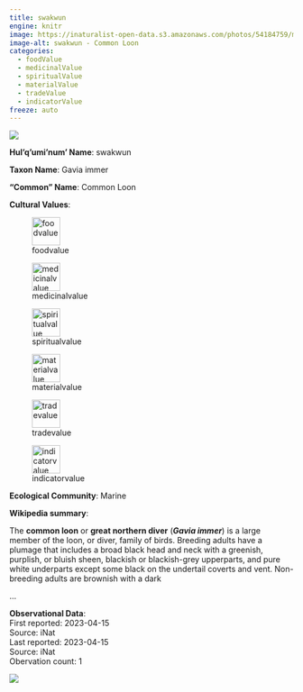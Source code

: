 ```yaml
---
title: swakwun
engine: knitr
image: https://inaturalist-open-data.s3.amazonaws.com/photos/54184759/medium.jpg
image-alt: swakwun - Common Loon
categories:
  - foodValue
  - medicinalValue
  - spiritualValue
  - materialValue
  - tradeValue
  - indicatorValue
freeze: auto
---
```

![](https://inaturalist-open-data.s3.amazonaws.com/photos/54184759/medium.jpg){fig-alt="swakwun - Common Loon"}

**Hul'q'umi'num' Name**: swakwun



**Taxon Name**: Gavia immer

**"Common" Name**: Common Loon

**Cultural Values**:  

::: {layout-nrow=1 style="width:60%"}
![foodvalue](/files/foodvalue.svg){width=50px}

![medicinalvalue](/files/medicinalvalue.svg){width=50px}

![spiritualvalue](/files/spiritualvalue.svg){width=50px}

![materialvalue](/files/materialvalue.svg){width=50px}

![tradevalue](/files/tradevalue.svg){width=50px}

![indicatorvalue](/files/indicatorvalue.svg){width=50px}
:::

**Ecological Community**: Marine

**Wikipedia summary**:  
<p class="mw-empty-elt">

</p>

<p>The <b>common loon</b> or <b>great northern diver</b> (<i><b>Gavia immer</b></i>) is a large member of the loon, or diver, family of birds. Breeding adults have a plumage that includes a broad black head and neck with a greenish, purplish, or bluish sheen, blackish or blackish-grey upperparts, and pure white underparts except some black on the undertail coverts and vent. Non-breeding adults are brownish with a dark</p>...

**Observational Data**:   
First reported: 2023-04-15  
Source: iNat  
Last reported: 2023-04-15  
Source: iNat  
Obervation count: 1

![](community_dist.png)
